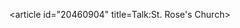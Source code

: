 <article id="20460904" title=Talk:St. Rose's Church>
	<talkpage id="20460904" title="Talk:St. Rose's Church">
{{DisambigProject}}
{{WikiProject NRHP|class=dab}}
	</talkpage>
</article>